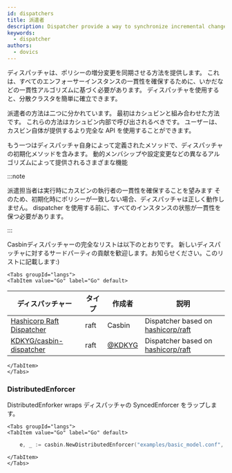 ```yaml
---
id: dispatchers
title: 派遣者
description: Dispatcher provide a way to synchronize incremental changes of policy
keywords:
  - dispatcher
authors:
  - dovics
---
```




ディスパッチャは、ポリシーの増分変更を同期させる方法を提供します。 これは、すべてのエンフォーサーインスタンスの一貫性を確保するために、いかだなどの一貫性アルゴリズムに基づく必要があります。 ディスパッチャを使用すると、分散クラスタを簡単に確立できます。

派遣者の方法は二つに分かれています。 最初はカシュビンと組み合わせた方法です。 これらの方法はカシュビン内部で呼び出されるべきです。 ユーザーは、カスビン自体が提供するより完全な API を使用することができます。

もう一つはディスパッチャ自身によって定義されたメソッドで、ディスパッチャの初期化メソッドを含みます。 動的メンバシップや設定変更などの異なるアルゴリズムによって提供されるさまざまな機能

:::note

派遣担当者は実行時にカスビンの執行者の一貫性を確保することを望みます そのため、初期化時にポリシーが一致しない場合、ディスパッチャは正しく動作しません。 dispatcher を使用する前に、すべてのインスタンスの状態が一貫性を保つ必要があります。

:::

Casbinディスパッチャーの完全なリストは以下のとおりです。 新しいディスパッチャに対するサードパーティの貢献を歓迎します。お知らせください。このリストに記載します:)

```mdx-code-block
<Tabs groupId="langs">
<TabItem value="Go" label="Go" default>
```

| ディスパッチャー                                                                | タイプ  | 作成者                                | 説明                                                                      |
| ----------------------------------------------------------------------- | ---- | ---------------------------------- | ----------------------------------------------------------------------- |
| [Hashicorp Raft Dispatcher](https://github.com/casbin/hraft-dispatcher) | raft | Casbin                             | Dispatcher based on [hashicorp/raft](https://github.com/hashicorp/raft) |
| [KDKYG/casbin-dispatcher](https://github.com/KDKYG/casbin-dispatcher)   | raft | [@KDKYG](https://github.com/KDKYG) | Dispatcher based on [hashicorp/raft](https://github.com/hashicorp/raft) |

```mdx-code-block
</TabItem>
</Tabs>
```

### DistributedEnforcer

DistributedEnforker wraps ディスパッチャの SyncedEnforcer をラップします。

```mdx-code-block
<Tabs groupId="langs">
<TabItem value="Go" label="Go" default>
```

```go
    e, _ := casbin.NewDistributedEnforcer("examples/basic_model.conf", "examples/basic_policy.csv")
```

```mdx-code-block
</TabItem>
</Tabs>
```


